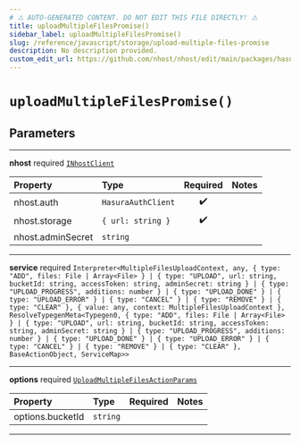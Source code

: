 ```yaml
---
# ⚠️ AUTO-GENERATED CONTENT. DO NOT EDIT THIS FILE DIRECTLY! ⚠️
title: uploadMultipleFilesPromise()
sidebar_label: uploadMultipleFilesPromise()
slug: /reference/javascript/storage/upload-multiple-files-promise
description: No description provided.
custom_edit_url: https://github.com/nhost/nhost/edit/main/packages/hasura-storage-js/src/packages/hasura-storage-js/src/promises/multiple-files-upload.ts#L45
---
```


# `uploadMultipleFilesPromise()`

## Parameters

---

**<span className="parameter-name">nhost</span>** <span className="optional-status">required</span> [`INhostClient`](/reference/docgen/javascript/storage/types/i-nhost-client)

| Property                                                                                      | Type               | Required | Notes |
| :-------------------------------------------------------------------------------------------- | :----------------- | :------: | :---- |
| <span className="parameter-name"><span className="light-grey">nhost.</span>auth</span>        | `HasuraAuthClient` |    ✔️    |       |
| <span className="parameter-name"><span className="light-grey">nhost.</span>storage</span>     | `{ url: string }`  |    ✔️    |       |
| <span className="parameter-name"><span className="light-grey">nhost.</span>adminSecret</span> | `string`           |          |       |

---

**<span className="parameter-name">service</span>** <span className="optional-status">required</span> `Interpreter<MultipleFilesUploadContext, any, { type: "ADD", files: File | Array<File> } | { type: "UPLOAD", url: string, bucketId: string, accessToken: string, adminSecret: string } | { type: "UPLOAD_PROGRESS", additions: number } | { type: "UPLOAD_DONE" } | { type: "UPLOAD_ERROR" } | { type: "CANCEL" } | { type: "REMOVE" } | { type: "CLEAR" }, { value: any, context: MultipleFilesUploadContext }, ResolveTypegenMeta<Typegen0, { type: "ADD", files: File | Array<File> } | { type: "UPLOAD", url: string, bucketId: string, accessToken: string, adminSecret: string } | { type: "UPLOAD_PROGRESS", additions: number } | { type: "UPLOAD_DONE" } | { type: "UPLOAD_ERROR" } | { type: "CANCEL" } | { type: "REMOVE" } | { type: "CLEAR" }, BaseActionObject, ServiceMap>>`

---

**<span className="parameter-name">options</span>** <span className="optional-status">required</span> [`UploadMultipleFilesActionParams`](/reference/docgen/javascript/storage/types/upload-multiple-files-action-params)

| Property                                                                                     | Type     | Required | Notes |
| :------------------------------------------------------------------------------------------- | :------- | :------: | :---- |
| <span className="parameter-name"><span className="light-grey">options.</span>bucketId</span> | `string` |          |       |

---
